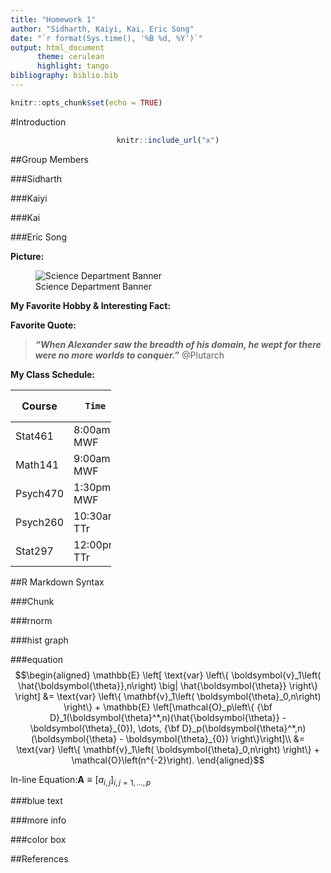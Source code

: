 ```yaml
---
title: "Homework 1"
author: "Sidharth, Kaiyi, Kai, Eric Song"
date: "`r format(Sys.time(), '%B %d, %Y')`"
output: html_document
      theme: cerulean
      highlight: tango
bibliography: biblio.bib
---
```


```r
knitr::opts_chunk$set(echo = TRUE)
```
#Introduction
<center>
```r
knitr::include_url("x")
```
</center>

##Group Members

###Sidharth

###Kaiyi

###Kai

###Eric Song

**Picture:**

![Science Department Banner](http://science.psu.edu/psu_eberly_blue.png)

**My Favorite Hobby & Interesting Fact:**

**Favorite Quote:**

>***"When Alexander saw the breadth of his domain, he wept for there were no more worlds to conquer."*** @Plutarch

**My Class Schedule:**

+--------+-------------+
|Course  |     Time    |
+========+=============+
|Stat461 | 8:00am MWF  |
+--------+-------------+
|Math141 | 9:00am MWF  |
+--------+-------------+
|Psych470| 1:30pm MWF  |
+--------+-------------+
|Psych260| 10:30am TTr |
+--------+-------------+
|Stat297 | 12:00pm TTr |
+--------+-------------+

##R Markdown Syntax

###Chunk

###rnorm

###hist graph

###equation
$$\begin{aligned}
     \mathbb{E} \left[ \text{var} \left\{
                     \boldsymbol{v}_1\left(
                       \hat{\boldsymbol{\theta}},n\right) \big|
                     \hat{\boldsymbol{\theta}} \right\}  \right] 
&=
                 \text{var} \left\{ \mathbf{v}_1\left(
                     \boldsymbol{\theta}_0,n\right)  \right\}  +
                 \mathbb{E} \left[\mathcal{O}_p\left\{
{\bf D}_1(\boldsymbol{\theta}^*,n)(\hat{\boldsymbol{\theta}} - \boldsymbol{\theta}_{0}), 
\dots,
{\bf D}_p(\boldsymbol{\theta}^*,n)(\boldsymbol{\theta} - \boldsymbol{\theta}_{0})
\right\}\right]\\
    &= \text{var} \left\{ \mathbf{v}_1\left( \boldsymbol{\theta}_0,n\right)  \right\}  + \mathcal{O}\left(n^{-2}\right).
\end{aligned}$$

In-line Equation:$\mathbf{A} \equiv \left[a_{i,j}\right]_{i,j = 1, \ldots, p}$

###blue text

###more info

###color box

##References
